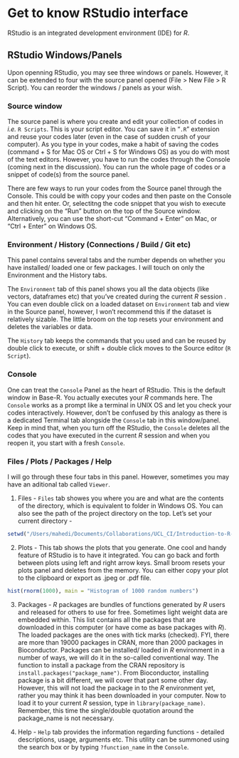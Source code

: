 # Get to know RStudio interface

RStudio is an integrated development environment (IDE) for *R*.

## RStudio Windows/Panels

Upon openning RStudio, you may see three windows or panels. However, it can be extended to four with the source panel opened (File > New File > R Script). You can reorder the windows / panels as your wish.

### Source window

The source panel is where you create and edit your collection of codes in *i.e.* `R Scripts`. This is your script editor. You can save it in "`.R`" extension and reuse your codes later (even in the case of sudden crush of your computer). As you type in your codes, make a habit of saving the codes (command + S for Mac OS or Ctrl + S for Windows OS) as you do with most of the text editors. However, you have to run the codes through the Console (coming next in the discussion). You can run the whole page of codes or a snippet of code(s) from the source panel.

There are few ways to run your codes from the Source panel through the Console. This could be with copy your codes and then paste on the Console and then hit enter. Or, selectitng the code snippet that you wish to execute and clicking on the “Run” button on the top of the Source window. Alternatively, you can use the short-cut “Command + Enter” on Mac, or “Ctrl + Enter” on Windows OS.

### Environment / History (Connections / Build / Git etc)

This panel contains several tabs and the number depends on whether you have installed/ loaded one or few packages. I will touch on only the Environment and the History tabs.

The `Environment` tab of this panel shows you all the data objects (like vectors, dataframes etc) that you’ve created during the current *R* session . You can even double click on a loaded dataset on `Environment` tab and view in the Source panel, however, I won't recommend this if the dataset is relatively sizable. The little broom on the top resets your environment and deletes the variables or data.

The `History` tab keeps the commands that you used and can be reused by double click to execute, or shift + double click moves to the Source editor (`R Script`).

### Console

One can treat the `Console` Panel as the heart of RStudio. This is the default window in Base-R. You actually executes your *R* commands here.  The `Console` works as a prompt like a terminal in UNIX OS and let you check your codes interactively. However, don't be confused by this analogy as there is a dedicated Terminal tab alongside the `Console` tab in this window/panel. Keep in mind that, when you turn off the RStudio, the `Console` deletes all the codes that you have executed in the current *R* session and when you reopen it, you start with a fresh `Console`. 


### Files / Plots / Packages / Help

I will go through these four tabs in this panel. However, sometimes you may have an aditional tab called `Viewer`.

1. Files - `Files` tab showes you where you are and what are the contents of the directory, which is equivalent to folder in Windows OS. You can also see the path of the project directory on the top. Let's set your current directory -

```r
setwd("/Users/mahedi/Documents/Collaborations/UCL_CI/Introduction-to-R-for-Biologists")
```

2. Plots - This tab shows the plots that you generate. One cool and handy feature of RStudio is to have it integrated. You can go back and forth between plots using left and right arrow keys. Small broom resets your plots panel and deletes from the memory. You can either copy your plot to the clipboard or export as .jpeg or .pdf file. 

```r
hist(rnorm(1000), main = "Histogram of 1000 random numbers")
```



3. Packages - *R* packages are bundles of functions generated by *R* users and released for others to use for free. Sometimes light weight data are embedded within. This list contains all the packages that are downloaded in this computer (or have come as base packages with *R*). The loaded packages are the ones with tick marks (checked).
FYI, there are more than 19000 packages in CRAN, more than 2000 packages in Bioconductor.
Packages can be installed/ loaded in *R* environment in a number of ways, we will do it in the so-called conventional way. The function to install a package from the CRAN repository is `install.packages("package_name")`. From Bioconductor, installing package is a bit different, we will cover that part some other day. However, this will not load the package in to the *R* environment yet, rather you may think it has been downloaded in your computer. Now to load it to your current *R* session, type in `library(package_name)`. Remember, this time the single/double quotation around the package_name is not necessary.


4. Help - `Help` tab provides the information regarding functions - detailed descriptions, usage, arguments etc. This utility can be summoned using the search box or by typing `?function_name` in the `Console`.

